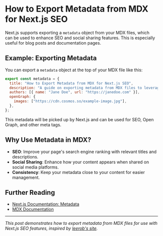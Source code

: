 # How to Export Metadata from MDX for Next.js SEO

Next.js supports exporting a `metadata` object from your MDX files, which can be used to enhance SEO and social sharing features. This is especially useful for blog posts and documentation pages.

## Example: Exporting Metadata

You can export a `metadata` object at the top of your MDX file like this:

```javascript
export const metadata = {
  title: "How to Export Metadata from MDX for Next.js SEO",
  description: "A guide on exporting metadata from MDX files to leverage Next.js SEO features.",
  authors: [{ name: "Jane Doe", url: "https://janedoe.com" }],
  openGraph: {
    images: ["https://cdn.cosmos.so/example-image.jpg"],
  },
};
```

This metadata will be picked up by Next.js and can be used for SEO, Open Graph, and other meta tags.

## Why Use Metadata in MDX?

- **SEO**: Improve your page's search engine ranking with relevant titles and descriptions.
- **Social Sharing**: Enhance how your content appears when shared on social media platforms.
- **Consistency**: Keep your metadata close to your content for easier management.

## Further Reading

- [Next.js Documentation: Metadata](https://nextjs.org/docs/app/building-your-application/optimizing/metadata)
- [MDX Documentation](https://mdxjs.com/)

---

_This post demonstrates how to export metadata from MDX files for use with Next.js SEO features, inspired by [leerob's site](https://github.com/leerob/site/blob/main/app/n/product-engineers/page.mdx)._
